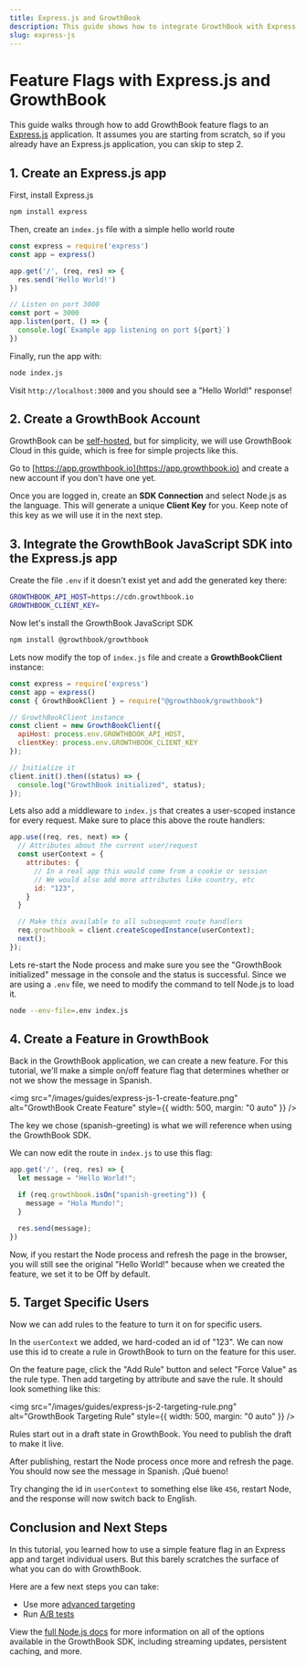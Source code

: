 ```yaml
---
title: Express.js and GrowthBook
description: This guide shows how to integrate GrowthBook with Express.js to manage server-side feature flags.
slug: express-js
---
```


# Feature Flags with Express.js and GrowthBook

This guide walks through how to add GrowthBook feature flags to an [Express.js](https://expressjs.com/) application. It assumes you are starting from scratch, so if you already have an Express.js application, you can skip to step 2.

## 1. Create an Express.js app

First, install Express.js

```bash npm2yarn
npm install express
```

Then, create an `index.js` file with a simple hello world route

```js
const express = require('express')
const app = express()

app.get('/', (req, res) => {
  res.send('Hello World!')
})

// Listen on port 3000
const port = 3000
app.listen(port, () => {
  console.log(`Example app listening on port ${port}`)
})
```

Finally, run the app with:

```bash
node index.js
```

Visit `http://localhost:3000` and you should see a "Hello World!" response!

## 2. Create a GrowthBook Account

GrowthBook can be [self-hosted](/self-host), but for simplicity, we will use GrowthBook Cloud in this guide, which is free for simple projects like this.

Go to [https://app.growthbook.io](https://app.growthbook.io) and create a new account if you don't have one yet.

Once you are logged in, create an **SDK Connection** and select Node.js as the language. This will generate a unique **Client Key** for you. Keep note of this key as we will use it in the next step.

## 3. Integrate the GrowthBook JavaScript SDK into the Express.js app

Create the file `.env` if it doesn't exist yet and add the generated key there:

```bash
GROWTHBOOK_API_HOST=https://cdn.growthbook.io
GROWTHBOOK_CLIENT_KEY=
```

Now let's install the GrowthBook JavaScript SDK

```bash npm2yarn
npm install @growthbook/growthbook
```

Lets now modify the top of `index.js` file and create a **GrowthBookClient** instance:

```js
const express = require('express')
const app = express()
const { GrowthBookClient } = require("@growthbook/growthbook")

// GrowthBookClient instance
const client = new GrowthBookClient({
  apiHost: process.env.GROWTHBOOK_API_HOST,
  clientKey: process.env.GROWTHBOOK_CLIENT_KEY
});

// Initialize it
client.init().then((status) => {
  console.log("GrowthBook initialized", status);
});
```

Lets also add a middleware to `index.js` that creates a user-scoped instance for every request. Make sure to place this above the route handlers:

```js
app.use((req, res, next) => {
  // Attributes about the current user/request
  const userContext = {
    attributes: {
      // In a real app this would come from a cookie or session
      // We would also add more attributes like country, etc
      id: "123",
    }
  }

  // Make this available to all subsequent route handlers
  req.growthbook = client.createScopedInstance(userContext);
  next();
});
```

Lets re-start the Node process and make sure you see the "GrowthBook initialized" message in the console and the status is successful. Since we are using a `.env` file, we need to modify the command to tell Node.js to load it.

```bash
node --env-file=.env index.js
```

## 4. Create a Feature in GrowthBook

Back in the GrowthBook application, we can create a new feature. For this tutorial, we'll make a simple on/off feature flag that determines whether or not we show the message in Spanish.

<img
  src="/images/guides/express-js-1-create-feature.png"
  alt="GrowthBook Create Feature"
  style={{ width: 500, margin: "0 auto" }}
/>

The key we chose (spanish-greeting) is what we will reference when using the GrowthBook SDK.

We can now edit the route in `index.js` to use this flag:

```js
app.get('/', (req, res) => {
  let message = "Hello World!";

  if (req.growthbook.isOn("spanish-greeting")) {
    message = "Hola Mundo!";
  }

  res.send(message);
})
```

Now, if you restart the Node process and refresh the page in the browser, you will still see the original "Hello World!" because when we created the feature, we set it to be Off by default.

## 5. Target Specific Users

Now we can add rules to the feature to turn it on for specific users.

In the `userContext` we added, we hard-coded an id of "123". We can now use this id to create a rule in GrowthBook to turn on the feature for this user.

On the feature page, click the "Add Rule" button and select "Force Value" as the rule type. Then add targeting by attribute and save the rule. It should look something like this:

<img
  src="/images/guides/express-js-2-targeting-rule.png"
  alt="GrowthBook Targeting Rule"
  style={{ width: 500, margin: "0 auto" }}
/>

Rules start out in a draft state in GrowthBook. You need to publish the draft to make it live.

After publishing, restart the Node process once more and refresh the page. You should now see the message in Spanish. ¡Qué bueno!

Try changing the id in `userContext` to something else like `456`, restart Node, and the response will now switch back to English.

## Conclusion and Next Steps

In this tutorial, you learned how to use a simple feature flag in an Express app and target individual users. But this barely scratches the surface of what you can do with GrowthBook.

Here are a few next steps you can take:

- Use more [advanced targeting](/features/targeting)
- Run [A/B tests](/feature-flag-experiments)

View the [full Node.js docs](/lib/node) for more information on all of the options available in the GrowthBook SDK, including streaming updates, persistent caching, and more.
